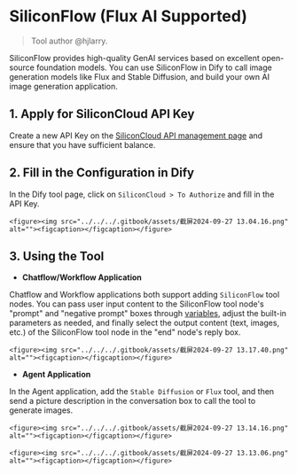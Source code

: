 # SiliconFlow (Flux AI Supported)

> Tool author @hjlarry.

SiliconFlow provides high-quality GenAI services based on excellent open-source foundation models. You can use SiliconFlow in Dify to call image generation models like Flux and Stable Diffusion, and build your own AI image generation application.

## 1. Apply for SiliconCloud API Key

Create a new API Key on the [SiliconCloud API management page](https://cloud.siliconflow.cn/account/ak) and ensure that you have sufficient balance.

## 2. Fill in the Configuration in Dify

In the Dify tool page, click on `SiliconCloud > To Authorize` and fill in the API Key.
```
<figure><img src="../../../.gitbook/assets/截屏2024-09-27 13.04.16.png" alt=""><figcaption></figcaption></figure>
```
## 3. Using the Tool

* **Chatflow/Workflow Application**

Chatflow and Workflow applications both support adding `SiliconFlow` tool nodes. You can pass user input content to the SiliconFlow tool node's "prompt" and "negative prompt" boxes through [variables](https://docs.dify.ai/v/zh-hans/guides/workflow/variables), adjust the built-in parameters as needed, and finally select the output content (text, images, etc.) of the SiliconFlow tool node in the "end" node's reply box.
```
<figure><img src="../../../.gitbook/assets/截屏2024-09-27 13.17.40.png" alt=""><figcaption></figcaption></figure>
```
* **Agent Application**

In the Agent application, add the `Stable Diffusion` or `Flux` tool, and then send a picture description in the conversation box to call the tool to generate images.
```
<figure><img src="../../../.gitbook/assets/截屏2024-09-27 13.14.16.png" alt=""><figcaption></figcaption></figure>

<figure><img src="../../../.gitbook/assets/截屏2024-09-27 13.13.06.png" alt=""><figcaption></figcaption></figure>
```